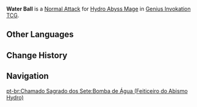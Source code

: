{{Genius Invokation TCG Skill Infobox
|title      = Water Ball
|image      = Water Ball (Hydro Abyss Mage) Character Card Skill.png
|type       = Normal Attack
|character  = Hydro Abyss Mage
|element    = Hydro
|matching   = 1
|unaligned  = 2
|effect     = Deals 1 {{Color|Hydro DMG}}.
|order      = 1
}}
'''Water Ball''' is a [[Character Card Normal Attack|Normal Attack]] for [[Hydro Abyss Mage (Character Card)|Hydro Abyss Mage]] in [[Genius Invokation TCG]].

==Other Languages==
{{Other Languages|Transclude=Water Ball (Mirror Maiden)}}

==Change History==
{{Change History|3.3}}

==Navigation==
{{Genius Invokation TCG Skill Navbox|Hydro Abyss Mage}}
[[pt-br:Chamado Sagrado dos Sete:Bomba de Água (Feiticeiro do Abismo Hydro)]]